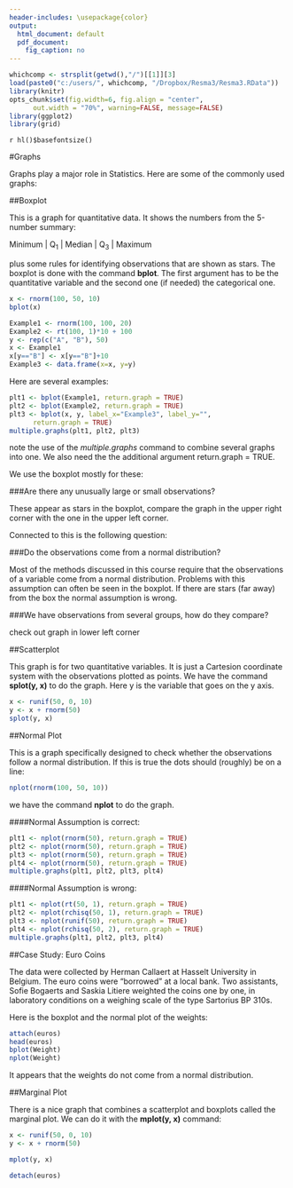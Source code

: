 ```yaml
---
header-includes: \usepackage{color}
output:
  html_document: default
  pdf_document:
    fig_caption: no
---
```

<style>
table, th, td { text-align:right; }
th, td {padding: 10px;}
</style>

```r
whichcomp <- strsplit(getwd(),"/")[[1]][3]
load(paste0("c:/users/", whichcomp, "/Dropbox/Resma3/Resma3.RData"))
library(knitr)
opts_chunk$set(fig.width=6, fig.align = "center", 
      out.width = "70%", warning=FALSE, message=FALSE)
library(ggplot2)
library(grid)
```
`r hl()$basefontsize()`

#Graphs

Graphs play a major role in Statistics. Here are some of the commonly used graphs:

##Boxplot

This is a graph for quantitative data. It shows the numbers from the 5-number summary:

Minimum | Q<sub>1</sub> | Median | Q<sub>3</sub> | Maximum

plus some rules for identifying observations that are shown as stars. The boxplot is done with the command **bplot**. The first argument has to be the quantitative variable and the second one (if needed) the categorical one.

```r
x <- rnorm(100, 50, 10)
bplot(x)
```

```r
Example1 <- rnorm(100, 100, 20)
Example2 <- rt(100, 1)*10 + 100
y <- rep(c("A", "B"), 50)
x <- Example1
x[y=="B"] <- x[y=="B"]+10
Example3 <- data.frame(x=x, y=y)
```

Here are several examples: 

```r
plt1 <- bplot(Example1, return.graph = TRUE)
plt2 <- bplot(Example2, return.graph = TRUE)
plt3 <- bplot(x, y, label_x="Example3", label_y="", 
      return.graph = TRUE)
multiple.graphs(plt1, plt2, plt3)
```

note the use of the *multiple.graphs* command to combine several graphs into one. We also need the the additional argument return.graph = TRUE.

We use the boxplot mostly for these:

###Are there any unusually large or small observations?

These appear as stars in the boxplot, compare the graph in the upper right corner with the one in the upper left corner.

Connected to this is the following question:

###Do the observations come from a normal distribution?

Most of the methods discussed in this course require that the observations of a variable come from a normal distribution. Problems with this assumption can often be seen in the boxplot. If there are stars (far away) from the box the normal assumption is wrong. 

###We have observations from several groups, how do they compare?

check out graph in lower left corner

##Scatterplot

This graph is for two quantitative variables. It is just a Cartesion coordinate system with the observations plotted as points. We have the command **splot(y, x)** to do the graph. Here y is the variable that goes on the y axis.

```r
x <- runif(50, 0, 10)
y <- x + rnorm(50)
splot(y, x)
```

##Normal Plot

This is a graph specifically designed to check whether the observations follow a normal distribution. If this is true the dots should (roughly) be on a line:


```r
nplot(rnorm(100, 50, 10))
```

we have the command **nplot** to do the graph.

####Normal Assumption is correct:

```r
plt1 <- nplot(rnorm(50), return.graph = TRUE)
plt2 <- nplot(rnorm(50), return.graph = TRUE)
plt3 <- nplot(rnorm(50), return.graph = TRUE)
plt4 <- nplot(rnorm(50), return.graph = TRUE)
multiple.graphs(plt1, plt2, plt3, plt4)
```


####Normal Assumption is wrong:

```r
plt1 <- nplot(rt(50, 1), return.graph = TRUE)
plt2 <- nplot(rchisq(50, 1), return.graph = TRUE)
plt3 <- nplot(runif(50), return.graph = TRUE)
plt4 <- nplot(rchisq(50, 2), return.graph = TRUE)
multiple.graphs(plt1, plt2, plt3, plt4)
```

##Case Study: Euro Coins

The data were collected by Herman Callaert at Hasselt University in Belgium. The euro coins were "borrowed" at a local bank. Two assistants, Sofie Bogaerts and Saskia Litiere weighted the coins one by one, in laboratory conditions on a weighing scale of the type Sartorius BP 310s.

Here is the boxplot and the normal plot of the weights:

```r
attach(euros)
head(euros)
bplot(Weight)
nplot(Weight)
```

It appears that the weights do not come from a normal distribution.

##Marginal Plot

There is a nice graph that combines a scatterplot and boxplots called the marginal plot. We can do it with the **mplot(y, x)** command:

```r
x <- runif(50, 0, 10)
y <- x + rnorm(50)
```
```r
mplot(y, x)
```


```r
detach(euros)
```

